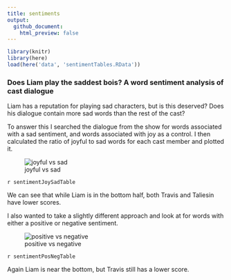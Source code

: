 ```yaml
---
title: sentiments
output: 
  github_document:
    html_preview: false
---
```


```r
library(knitr)
library(here)
load(here('data', 'sentimentTables.RData'))
```

### Does Liam play the saddest bois? A word sentiment analysis of cast dialogue

Liam has a reputation for playing sad characters, but is this deserved? Does his dialogue contain more sad words than the rest of the cast?

To answer this I searched the dialogue from the show for words associated with a sad sentiment, and words associated with joy as a control. I then calculated the ratio of joyful to sad words for each cast member and plotted it.

![joyful vs sad](https://github.com/KyleOfCanada/CRDialogue/raw/main/plots/joySadPlot.png)

`r sentimentJoySadTable`



We can see that while Liam is in the bottom half, both Travis and Taliesin have lower scores.

I also wanted to take a slightly different approach and look at for words with either a positive or negative sentiment.

![positive vs negative](https://github.com/KyleOfCanada/CRDialogue/raw/main/plots/positiveNegativePlot.png)


`r sentimentPosNegTable`



Again Liam is near the bottom, but Travis still has a lower score.